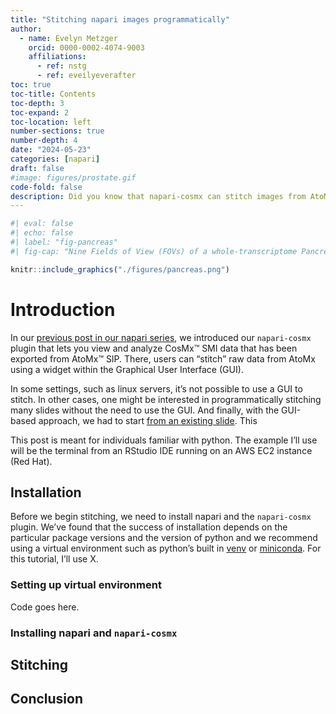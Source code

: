 ```yaml
---
title: "Stitching napari images programmatically"
author:
  - name: Evelyn Metzger
    orcid: 0000-0002-4074-9003
    affiliations: 
      - ref: nstg
      - ref: eveilyeverafter
toc: true
toc-title: Contents
toc-depth: 3
toc-expand: 2
toc-location: left
number-sections: true
number-depth: 4
date: "2024-05-23"
categories: [napari]
draft: false
#image: figures/prostate.gif
code-fold: false
description: Did you know that napari-cosmx can stitch images from AtoMx programmatically? In this post I show you how.
---
```


```r
#| eval: false
#| echo: false
#| label: "fig-pancreas"
#| fig-cap: "Nine Fields of View (FOVs) of a whole-transcriptome Pancreas dataset visualized with the `napari-cosmx` plugin. DAPI and PanCK are shown in blue and green, respectively. Endocrine cells in the Islets of Langerhans can be identified by their transcript abundance of marker genes (points). Red = _GCG_ (alpha cells), orange = _INS_ (beta cells), cyan = _SST_ (delta cells)."

knitr::include_graphics("./figures/pancreas.png")
```

# Introduction 

In our [previous post in our napari series](../using-napari-for-cosmx-data/index.qmd){target="_blank"}, 
we introduced our
`napari-cosmx` plugin that lets you view and analyze CosMx&#8482; SMI data that
has been exported from AtoMx&#8482; SIP. There, users can "stitch" raw data from AtoMx
using a widget within the Graphical User Interface (GUI). 

In some settings, such as linux servers, it's not possible to use a GUI to stitch.
In other cases, one might be interested in programmatically stitching many slides
without the need to use the GUI. And finally, with the GUI-based approach, 
we had to start [from an existing slide](../using-napari-for-cosmx-data/index.qmd#sec-loading-slides){target="_blank"}.
This 

This post is meant for individuals familiar with python. The example I'll use
will be the terminal from an RStudio IDE running on an AWS EC2 instance (Red Hat).

## Installation

Before we begin stitching, we need to install napari and the `napari-cosmx` plugin.
We've found that the success of installation depends on the particular package
versions and the version of python and we recommend using a virtual environment
such as python's built in [venv](https://docs.python.org/3/library/venv.html){target="_blank"} or [miniconda](https://docs.anaconda.com/free/miniconda/){target="_blank"}. For
this tutorial, I'll use X.

### Setting up virtual environment

Code goes here.


### Installing napari and `napari-cosmx`


## Stitching




## Conclusion













